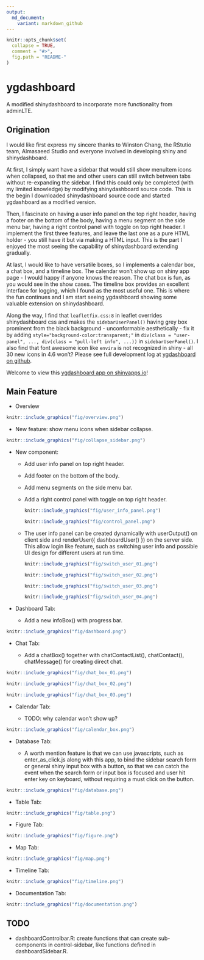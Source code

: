 ```yaml
---
output:
  md_document:
    variant: markdown_github
---
```


<!-- README.md is generated from README.Rmd. -->

```r
knitr::opts_chunk$set(
  collapse = TRUE,
  comment = "#>",
  fig.path = "README-"
)
```

# ygdashboard

A modified shinydashboard to incorporate more functionality from adminLTE.

## Origination

I would like first express my sincere thanks to Winston Chang, the RStutio team, Almasaeed Studio and everyone involved in developing shiny and shinydashboard.

At first, I simply want have a sidebar that would still show menuItem icons when collapsed, so that me and other users can still switch between tabs without re-expanding the sidebar. I find this could only be completed (with my limited knowledge) by modifying shinydashboard source code. This is the begin I downloaded shinydashboard source code and started ygdashboard as a modified version.

Then, I fascinate on having a user info panel on the top right header, having a footer on the bottom of the body, having a menu segment on the side menu bar, having a right control panel with toggle on top right header. I implement the first three features, and leave the last one as a pure HTML holder - you still have it but via making a HTML input. This is the part I enjoyed the most seeing the capability of shinydashboard extending gradually.

At last, I would like to have versatile boxes, so I implements a calendar box, a chat box, and a timeline box. The calendar won't show up on shiny app page - I would happy if anyone knows the reason. The chat box is fun, as you would see in the show cases. The timeline box provides an excellent interface for logging, which I found as the most useful one. This is where the fun continues and I am start seeing ygdashboard showing some valuable extension on shinydashboard.

Along the way, I find that `leafletfix.css:8` in leaflet overrides shinydashboard css and makes the `sidebarUserPanel()` having  grey box prominent from the black background - unconformable aesthetically - fix it by adding `style="background-color:transparent;"` in `div(class = "user-panel", ..., div(class = "pull-left info", ...))` in `sidebarUserPanel()`. I also find that font awesome icon like `envira` is not recognized in shiny - all 30 new icons in 4.6 won't? Please see full development log at [ygdashboard on github](https://github.com/gyang274/ygdashboard/).

Welcome to view this [ygdashboard app on shinyapps.io](https://gyang.shinyapps.io/ygdashboard/)!

## Main Feature

+ Overview

```r
knitr::include_graphics("fig/overview.png")
```

+ New feature: show menu icons when sidebar collapse.

```r
knitr::include_graphics("fig/collapse_sidebar.png")
```

+ New component: 

    - Add user info panel on top right header.
    
    - Add footer on the bottom of the body.
    
    - Add menu segments on the side menu bar. 
    
    - Add a right control panel with toggle on top right header.

        ```r
        knitr::include_graphics("fig/user_info_panel.png")
        ```
        
        ```r
        knitr::include_graphics("fig/control_panel.png")
        ```

    - The user info panel can be created dynamically with userOutput() on client side and renderUser({ dashboardUser() }) on the server side. This allow login like feature, such as switching user info and possible UI design for different users at run time.
  
        ```r
        knitr::include_graphics("fig/switch_user_01.png")
        ```
        
        ```r
        knitr::include_graphics("fig/switch_user_02.png")
        ```
        
        ```r
        knitr::include_graphics("fig/switch_user_03.png")
        ```
        
        ```r
        knitr::include_graphics("fig/switch_user_04.png")
        ```

+ Dashboard Tab:

    - Add a new infoBox() with progress bar.
    
```r
knitr::include_graphics("fig/dashboard.png")
```    

+ Chat Tab:

    - Add a chatBox() together with chatContactList(), chatContact(), chatMessage() for creating direct chat.
    
```r
knitr::include_graphics("fig/chat_box_01.png")
```

```r
knitr::include_graphics("fig/chat_box_02.png")
```

```r
knitr::include_graphics("fig/chat_box_03.png")
```

+ Calendar Tab:

    - TODO: why calendar won't show up?

```r
knitr::include_graphics("fig/calendar_box.png")
```

+ Database Tab:

    - A worth mention feature is that we can use javascripts, such as enter_as_click.js along with this app, to bind the sidebar search form or general shiny input box with a button, so that we can catch the event when the search form or input box is focused and user hit enter key on keyboard, without requiring a must click on the button. 

```r
knitr::include_graphics("fig/database.png")
```

+ Table Tab:

```r
knitr::include_graphics("fig/table.png")
```

+ Figure Tab:

```r
knitr::include_graphics("fig/figure.png")
```

+ Map Tab:

```r
knitr::include_graphics("fig/map.png")
```

+ Timeline Tab:

```r
knitr::include_graphics("fig/timeline.png")
```

+ Documentation Tab:

```r
knitr::include_graphics("fig/documentation.png")
```

## TODO

+ dashboardControlbar.R: create functions that can create sub-components in control-sidebar, like functions defined in dashboardSidebar.R.


